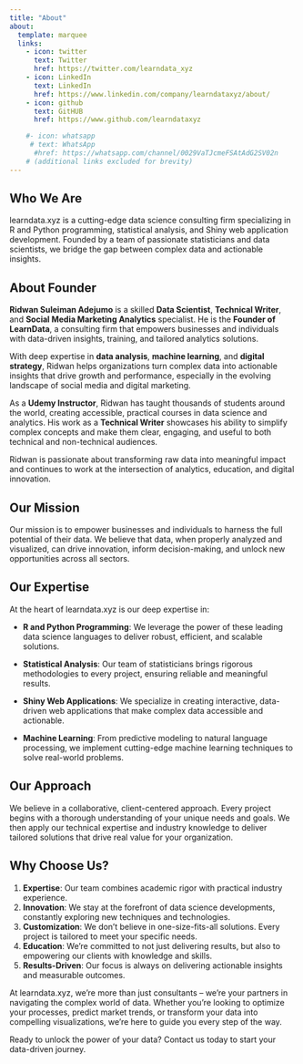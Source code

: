 ```yaml
---
title: "About"
about:
  template: marquee
  links:
    - icon: twitter
      text: Twitter
      href: https://twitter.com/learndata_xyz
    - icon: LinkedIn
      text: LinkedIn
      href: https://www.linkedin.com/company/learndataxyz/about/
    - icon: github
      text: GitHUB
      href: https://www.github.com/learndataxyz

    #- icon: whatsapp
     # text: WhatsApp
      #href: https://whatsapp.com/channel/0029VaTJcmeFSAtAdG2SV02n 
    # (additional links excluded for brevity)
---
```


## Who We Are

learndata.xyz is a cutting-edge data science consulting firm specializing in R and Python programming, statistical analysis, and Shiny web application development. Founded by a team of passionate statisticians and data scientists, we bridge the gap between complex data and actionable insights.

## About Founder

**Ridwan Suleiman Adejumo** is a skilled **Data Scientist**, **Technical Writer**, and **Social Media Marketing Analytics** specialist. He is the **Founder of LearnData**, a consulting firm that empowers businesses and individuals with data-driven insights, training, and tailored analytics solutions.

With deep expertise in **data analysis**, **machine learning**, and **digital strategy**, Ridwan helps organizations turn complex data into actionable insights that drive growth and performance, especially in the evolving landscape of social media and digital marketing.

As a **Udemy Instructor**, Ridwan has taught thousands of students around the world, creating accessible, practical courses in data science and analytics. His work as a **Technical Writer** showcases his ability to simplify complex concepts and make them clear, engaging, and useful to both technical and non-technical audiences.

Ridwan is passionate about transforming raw data into meaningful impact and continues to work at the intersection of analytics, education, and digital innovation.

## Our Mission

Our mission is to empower businesses and individuals to harness the full potential of their data. We believe that data, when properly analyzed and visualized, can drive innovation, inform decision-making, and unlock new opportunities across all sectors.

## Our Expertise

At the heart of learndata.xyz is our deep expertise in:

-   **R and Python Programming**: We leverage the power of these leading data science languages to deliver robust, efficient, and scalable solutions.

-   **Statistical Analysis**: Our team of statisticians brings rigorous methodologies to every project, ensuring reliable and meaningful results.

-   **Shiny Web Applications**: We specialize in creating interactive, data-driven web applications that make complex data accessible and actionable.

-   **Machine Learning**: From predictive modeling to natural language processing, we implement cutting-edge machine learning techniques to solve real-world problems.

## Our Approach

We believe in a collaborative, client-centered approach. Every project begins with a thorough understanding of your unique needs and goals. We then apply our technical expertise and industry knowledge to deliver tailored solutions that drive real value for your organization.

## Why Choose Us?

1.  **Expertise**: Our team combines academic rigor with practical industry experience.
2.  **Innovation**: We stay at the forefront of data science developments, constantly exploring new techniques and technologies.
3.  **Customization**: We don't believe in one-size-fits-all solutions. Every project is tailored to meet your specific needs.
4.  **Education**: We're committed to not just delivering results, but also to empowering our clients with knowledge and skills.
5.  **Results-Driven**: Our focus is always on delivering actionable insights and measurable outcomes.

At learndata.xyz, we're more than just consultants – we're your partners in navigating the complex world of data. Whether you're looking to optimize your processes, predict market trends, or transform your data into compelling visualizations, we're here to guide you every step of the way.

Ready to unlock the power of your data? Contact us today to start your data-driven journey.
